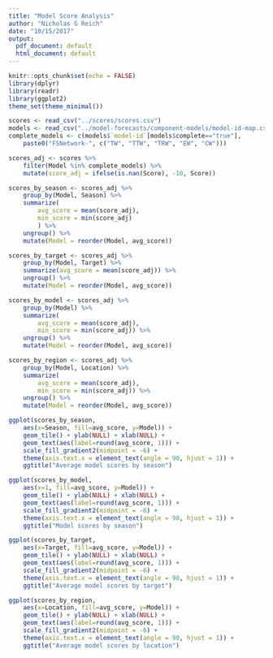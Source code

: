 ```yaml
---
title: "Model Score Analysis"
author: "Nicholas G Reich"
date: "10/15/2017"
output:
  pdf_document: default
  html_document: default
---
```


```r
knitr::opts_chunk$set(echo = FALSE)
library(dplyr)
library(readr)
library(ggplot2)
theme_set(theme_minimal())
```

```r
scores <- read_csv("../scores/scores.csv")
models <- read_csv("../model-forecasts/component-models/model-id-map.csv")
complete_models <- c(models$`model-id`[models$complete=="true"], 
    paste0("FSNetwork-", c("TW", "TTW", "TRW", "EW", "CW")))

scores_adj <- scores %>%
    filter(Model %in% complete_models) %>%
    mutate(score_adj = ifelse(is.nan(Score), -10, Score))

scores_by_season <- scores_adj %>%
    group_by(Model, Season) %>%
    summarize(
        avg_score = mean(score_adj),
        min_score = min(score_adj)
        ) %>%
    ungroup() %>%
    mutate(Model = reorder(Model, avg_score))

scores_by_target <- scores_adj %>%
    group_by(Model, Target) %>%
    summarize(avg_score = mean(score_adj)) %>%
    ungroup() %>%
    mutate(Model = reorder(Model, avg_score))

scores_by_model <- scores_adj %>%
    group_by(Model) %>%
    summarize(
        avg_score = mean(score_adj),
        min_score = min(score_adj)) %>%
    ungroup() %>%
    mutate(Model = reorder(Model, avg_score))

scores_by_region <- scores_adj %>%
    group_by(Model, Location) %>%
    summarize(
        avg_score = mean(score_adj),
        min_score = min(score_adj)) %>%
    ungroup() %>%
    mutate(Model = reorder(Model, avg_score))

```

```r
ggplot(scores_by_season, 
    aes(x=Season, fill=avg_score, y=Model)) + 
    geom_tile() + ylab(NULL) + xlab(NULL) +
    geom_text(aes(label=round(avg_score, 1))) +
    scale_fill_gradient2(midpoint = -6) +
    theme(axis.text.x = element_text(angle = 90, hjust = 1)) +
    ggtitle("Average model scores by season")
```

```r
ggplot(scores_by_model, 
    aes(x=1, fill=avg_score, y=Model)) + 
    geom_tile() + ylab(NULL) + xlab(NULL) +
    geom_text(aes(label=round(avg_score, 1))) +
    scale_fill_gradient2(midpoint = -6) +
    theme(axis.text.x = element_text(angle = 90, hjust = 1)) +
    ggtitle("Model scores by season")
```

```r
ggplot(scores_by_target, 
    aes(x=Target, fill=avg_score, y=Model)) + 
    geom_tile() + ylab(NULL) + xlab(NULL) +
    geom_text(aes(label=round(avg_score, 1))) +
    scale_fill_gradient2(midpoint = -6) +
    theme(axis.text.x = element_text(angle = 90, hjust = 1)) +
    ggtitle("Average model scores by target")
```

```r
ggplot(scores_by_region, 
    aes(x=Location, fill=avg_score, y=Model)) + 
    geom_tile() + ylab(NULL) + xlab(NULL) +
    geom_text(aes(label=round(avg_score, 1))) +
    scale_fill_gradient2(midpoint = -6) +
    theme(axis.text.x = element_text(angle = 90, hjust = 1)) +
    ggtitle("Average model scores by location")
```
